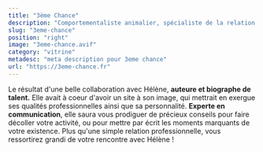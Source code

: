 ```yaml
---
title: "3ème Chance"
description: "Comportementaliste animalier, spécialiste de la relation homme-animal"
slug: "3eme-chance"
position: "right"
image: "3eme-chance.avif"
category: "vitrine"
metadesc: "meta description pour 3eme chance"
url: "https://3eme-chance.fr"
---
```


Le résultat d'une belle collaboration avec Hélène, **auteure et biographe de talent.** Elle avait à coeur d'avoir un site à son image, qui mettrait en exergue ses qualités professionnelles ainsi que sa personnalité.
**Experte en communication**, elle saura vous prodiguer de précieux conseils pour faire décoller votre activité, ou pour mettre par écrit les moments marquants de votre existence. Plus qu'une simple relation professionnelle, vous ressortirez grandi de votre rencontre avec Hélène !
